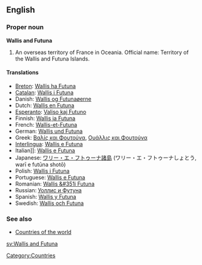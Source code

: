 ==English==
===Proper noun===
'''Wallis and Futuna'''

#An overseas territory of France in Oceania. Official name: Territory of the Wallis and Futuna Islands.

====Translations====
*[[Breton]]: [[Wallis ha Futuna]]
*[[Catalan]]: [[Wallis i Futuna]]
*Danish: [[Wallis og Futunaøerne]]
*Dutch: [[Wallis en Futuna]]
*[[Esperanto]]: [[Valiso kaj Futuno]]
*Finnish: [[Wallis ja Futuna]]
*French: [[Wallis-et-Futuna]]
*German: [[Wallis und Futuna]]
*Greek: [[Βαλίς και Φουτούνα]], [[Ουάλλις και Φουτούνα]]
*[[Interlingua]]: [[Wallis e Futuna]]
*Italian]]: [[Wallis e Futuna]]
*Japanese: [[ワリー・エ・フトゥーナ諸島]] (ワリー・エ・フトゥーナしょとう, warī e futūna shotō)
*Polish: [[Wallis i Futuna]]
*Portuguese: [[Wallis e Futuna]]
*Romanian: [[Wallis &#351i Futuna]]
*Russian: [[Уоллис и Футуна]]
*Spanish: [[Wallis y Futuna]]
*Swedish: [[Wallis och Futuna]]

===See also===
*[[Countries of the world]]

[[sv:Wallis and Futuna]]

[[Category:Countries]]